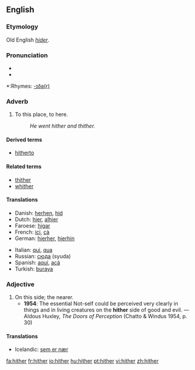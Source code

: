 ==English==
===Etymology===
Old English ''[[hider]]''.

===Pronunciation===
*{{IPA|/ˈhɪðə/}}
*{{audio|en-us-hither.ogg|Audio (US)}}

*:Rhymes: [[Rhymes:English:-ɪðə(r)|-ɪðə(r)]]

===Adverb===
{{en-adv|-}}

# {{context|now|literary|or|archaic}} To this place, to here.
#:''He went hither and thither.''

====Derived terms====
*[[hitherto]]

====Related terms====
*[[thither]]
*[[whither]]

====Translations====
{{top}}
*Danish: [[herhen]], [[hid]]
*Dutch: [[hier]], [[alhier]]
*Faroese: [[higar]]
*French: [[ici]], [[çà]]
*German: [[hierher]], [[hierhin]]
{{mid}}
*Italian: [[qui]], [[qua]]
*Russian: [[сюда]] (syuda)
*Spanish: [[aquí]], [[acá]]
*Turkish: [[buraya]]
{{bottom}}

===Adjective===
{{en-adj|-}}

# On this side; the nearer.
#*'''1954''': The essential Not-self could be perceived very clearly in things and in living creatures on the '''hither''' side of good and evil. — Aldous Huxley, ''The Doors of Perception'' (Chatto & Windus 1954, p. 30)

====Translations====
*Icelandic: [[sem er nær]]

[[fa:hither]]
[[fr:hither]]
[[io:hither]]
[[hu:hither]]
[[pt:hither]]
[[vi:hither]]
[[zh:hither]]